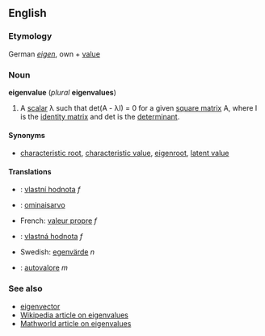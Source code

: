 ==English==
===Etymology===
German ''[[eigen]]'', own + [[value]]

===Noun===
'''eigenvalue''' (''plural'' '''eigenvalues''')

#A [[scalar]] &lambda; such that det(A - &lambda;I) = 0 for a given [[square matrix]] A, where I is the [[identity matrix]] and det is the [[determinant]].

====Synonyms====
*[[characteristic root]], [[characteristic value]], [[eigenroot]], [[latent value]]

====Translations====
*{{cz}}: [[vlastní hodnota]] ''f''
*{{fi}}: [[ominaisarvo]]
*French: [[valeur propre]] ''f''
*{{sk}}: [[vlastná hodnota]] ''f''
*Swedish: [[egenvärde]] ''n''
*{{it}}: [[autovalore]] ''m''

===See also===
*[[eigenvector]]
*[[w:eigenvalue|Wikipedia article on eigenvalues]]
*[http://mathworld.wolfram.com/Eigenvalue.html Mathworld article on eigenvalues]